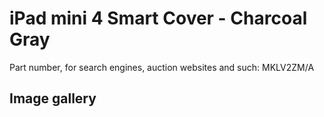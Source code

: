 
# iPad mini 4 Smart Cover - Charcoal Gray

Part number, for search engines, auction websites and such: MKLV2ZM/A

## Image gallery

<div style={{ width: "768px" }}>
  <GalleryComponent
    images={[
      {
        original: "/everysource/MKLV2.webp",
        thumbnail: "/everypreview/MKLV2.webp",
      },
      {
        original: "/everysource/MKLV2_AV1_GOLD.webp",
        thumbnail: "/everypreview/MKLV2_AV1_GOLD.webp",
      },
      {
        original: "/everysource/MKLV2_AV1_SILVER.webp",
        thumbnail: "/everypreview/MKLV2_AV1_SILVER.webp",
      },
      {
        original: "/everysource/MKLV2_AV1_SPACE_GRAY.webp",
        thumbnail: "/everypreview/MKLV2_AV1_SPACE_GRAY.webp",
      },
      {
        original: "/everysource/MKLV2_AV2.webp",
        thumbnail: "/everypreview/MKLV2_AV2.webp",
      },
      {
        original: "/everysource/MKLV2_AV3.webp",
        thumbnail: "/everypreview/MKLV2_AV3.webp",
      }
    ]}
  />
</div>